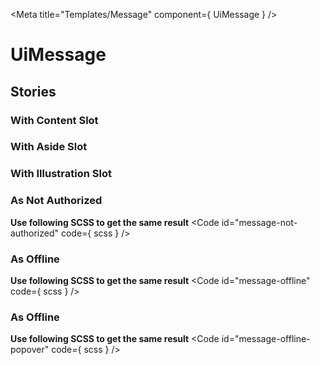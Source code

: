 
<Meta
  title="Templates/Message"
  component={ UiMessage }
/>

# UiMessage

<Primary />
<ArgsTable />

## Stories
### With Content Slot
<Canvas>
  <Story id="templates-message--with-content-slot"/>
</Canvas>

### With Aside Slot
<Canvas>
  <Story id="templates-message--with-aside-slot"/>
</Canvas>

### With Illustration Slot
<Canvas>
  <Story id="templates-message--with-illustration-slot"/>
</Canvas>

### As Not Authorized
<Canvas>
  <Story id="templates-message--as-not-authorized"/>
</Canvas>

**Use following SCSS to get the same result**
<Code
  id="message-not-authorized"
  code={ scss }
/>

### As Offline
<Canvas>
  <Story id="templates-message--as-offline"/>
</Canvas>

**Use following SCSS to get the same result**
<Code
  id="message-offline"
  code={ scss }
/>

### As Offline
<Canvas>
  <Story id="templates-message--as-offline-popover"/>
</Canvas>

**Use following SCSS to get the same result**
<Code
  id="message-offline-popover"
  code={ scss }
/>
